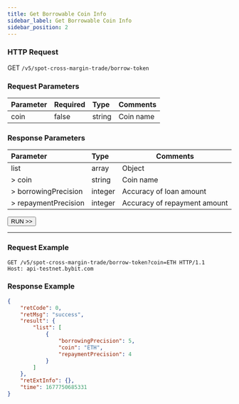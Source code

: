 ```yaml
---
title: Get Borrowable Coin Info
sidebar_label: Get Borrowable Coin Info
sidebar_position: 2
---
```


### HTTP Request
GET `/v5/spot-cross-margin-trade/borrow-token`

### Request Parameters
| Parameter | Required | Type | Comments|
|:----- |:-------|:-----|------ |
|coin|false|string|Coin name |

### Response Parameters
| Parameter | Type | Comments|
|:----- |:-----|----- |
|list|array|Object|
|> coin|string |Coin name |
|> borrowingPrecision|integer |Accuracy of loan amount |
|> repaymentPrecision|integer |Accuracy of repayment amount |

<a href="/api-explorer/v5/spot-margin-normal/borrowable-data"><Button>RUN >></Button></a>

---

### Request Example

```http
GET /v5/spot-cross-margin-trade/borrow-token?coin=ETH HTTP/1.1
Host: api-testnet.bybit.com
```

### Response Example

```json
{
    "retCode": 0,
    "retMsg": "success",
    "result": {
        "list": [
            {
                "borrowingPrecision": 5,
                "coin": "ETH",
                "repaymentPrecision": 4
            }
        ]
    },
    "retExtInfo": {},
    "time": 1677750685331
}
```
